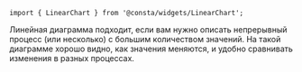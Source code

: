 
```tsx
import { LinearChart } from '@consta/widgets/LinearChart';
```

Линейная диаграмма подходит, если вам нужно описать непрерывный процесс (или несколько)
с большим количеством значений. На такой диаграмме хорошо видно, как значения меняются,
и удобно сравнивать изменения в разных процессах.

<LinearChartExampleunit />
